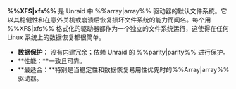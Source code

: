 **%%XFS|xfs%%** 是 Unraid 中 %%array|array%% 驱动器的默认文件系统。它以其稳健性和在意外关机或崩溃后恢复损坏文件系统的能力而闻名。每个用 %%XFS|xfs%% 格式化的驱动器都作为一个独立的文件系统运行，这使得在任何 Linux 系统上的数据恢复都很简单。

- **数据保护：** 没有内建冗余；依赖 Unraid 的 %%parity|parity%% 进行保护。
- \*\*性能：\*\*一致且可靠。
- \*\*最适合：\*\*特别是当稳定性和数据恢复易用性优先时的%%Array|array%%驱动器。
